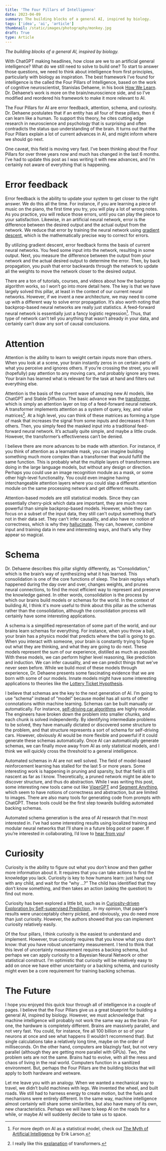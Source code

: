```yaml
---
title: 'The Four Pillars of Intelligence'
date: 2023-04-09
summary: The building blocks of a general AI, inspired by biology.
tags: ['idea', 'ai', 'article']
thumbnail: /static/images/photography/monkey.jpg
draft: True
type: Article
---
```


_The building blocks of a general AI, inspired by biology._

With ChatGPT making headlines, how close are we to an artificial general intelligence? What do we still need to solve to build one? To start to answer those questions, we need to think about intelligence from first principles, particularly with biology as inspiration. The best framework I’ve found for intelligence is the called the Four Pillars of Intelligence, based on the work of cognitive neuroscientist, Stanislas Dehaene, in his book [How We Learn](https://a.co/d/gtG0N26). Dr. Dehaene’s work is more on the brain/neuroscience side, and so I’ve modified and reordered his framework to make it more relevant to AI.

The Four Pillars for AI are error feedback, attention, schema, and curiosity. Dr. Dehaene postulates that if an entity has all four of these pillars, then it can learn like a human. To support this theory, he cites cutting edge research in neuroscience and psychology that is surprising and often contradicts the status quo understanding of the brain. It turns out that the Four Pillars explain a lot of current advances in AI, and might inform where we should go next.

One caveat, this field is moving very fast. I’ve been thinking about the Four Pillars for over three years now and much has changed in the last 6 months. I’ve had to update this post as I was writing it with new advances, and I’m certainly not aware of everything that is happening.

# Error feedback

Error feedback is the ability to update your system to get closer to the right answer. We do this all the time. For instance, if you are learning a piece of music on the piano, the first time you try, you will play a lot of wrong notes. As you practice, you will reduce those errors, until you can play the piece to your satisfaction. Likewise, in an artificial neural network, error is the difference between the desired output and the actual output from the network. We reduce that error by training the neural network using [gradient descent](https://builtin.com/data-science/gradient-descent), which is the mathematically precise way to correct for errors.

By utilizing gradient descent, error feedback forms the basis of current neural networks. You feed some input into the network, resulting in some output. Next, you measure the difference between the output from your network and the actual desired output to determine the error. Then, by back propagation, you push that error backwards through the network to update all the weights to move the network closer to the desired output.

There are a ton of tutorials, courses, and videos about how the backprop algorithm works, so I won’t go into more detail here. The key is that we have largely solved this pillar, at least in the context of our current neural networks. However, if we invent a new architecture, we may need to come up with a different way to solve error propagation. It’s also worth noting that backprop-based neural networks are really just statistics. A feed-forward neural network is essentially just a fancy logistic regression[^1]. Thus, that type of network can’t tell you anything that wasn’t already in your data, and certainly can’t draw any sort of causal conclusions.

[^1]: For more depth on AI as a statistical model, check out [The Myth of Artificial Intelligence](https://a.co/d/1a38lGG) by Erik Larson.

# Attention

Attention is the ability to learn to weight certain inputs more than others. When you look at a scene, your brain instantly zeros in on certain parts of what you perceive and ignores others. If you’re crossing the street, you will (hopefully) pay attention to any moving cars, and probably ignore any trees. Your brain has learned what is relevant for the task at hand and filters out everything else.

Attention is the basis of the current wave of amazing new AI models, like ChatGPT and Stable Diffusion. The basic advance was the [transformer](https://arxiv.org/abs/1706.03762), which is simply an attention layer on top of a feed-forward neural network. A transformer implements attention as a system of query, key, and value matrices[^2]. At a high level, you can think of these matrices as forming a type of mask that increases the signal from some inputs and decreases it from others. Then, you simply feed the masked input into a traditional feed-forward neural network. It’s actually quite simple, and maybe a little crude. However, the transformer’s effectiveness can’t be denied.

I believe there are more advances to be made with attention. For instance, if you think of attention as a learnable mask, you can imagine building something much more complex than a transformer that would fulfill the same function. This is probably what the multiple layers of transformers are doing in the large language models, but without any design or direction. Perhaps you could use an image recognition module as a mask, or some other high-level functionality. You could even imagine having interchangeable attention layers where you could slap a different attention module on the same processing network and get different results.

Attention-based models are still statistical models. Since they can essentially cherry-pick which data are important, they are much more powerful than simple backprop-based models. However, while they can focus on a subset of the input data, they still can't output something that’s not in their data set. They can't infer causality, and also have no notion of correctness, which is why they [hallucinate](<https://en.wikipedia.org/wiki/Hallucination_(artificial_intelligence)>). They can, however, combine input and training data in new and interesting ways, and that’s why they appear so magical.

[^2]: I really like this [explanation](https://jalammar.github.io/illustrated-transformer/) of transformers.

# Schema

Dr. Dehaene describes this pillar slightly differently, as “Consolidation,” which is the brain’s way of synthesizing what it has learned. This consolidation is one of the core functions of sleep. The brain replays what’s happened during the day over and over, changes weights, and prunes neural connections, to find the most efficient way to represent and preserve the knowledge gained. In other words, consolidation is the process by which our brains build models or schemas for the world. In the context of building AI, I think it's more useful to think about this pillar as the schemas rather than the consolidation, although the consolidation process will certainly have some interesting applications.

A schema is a simplified representation of some part of the world, and our brains learn schemas for everything. For instance, when you throw a ball, your brain has a physics model that predicts where the ball is going to go. When you interact with someone, your brain is constantly trying to figure out what they are thinking, and what they are going to do next. These models represent the sum of our experience, distilled as much as possible. With these models, we can perform higher level reasoning, like prediction and induction. We can infer causality, and we can predict things that we've never seen before. While we build most of these models through experience, Dr. Dehaene presents some fascinating evidence that we are born with some of our models. Innate models might have some interesting applications to theories like the [Lottery Ticket Hypothesis](https://arxiv.org/abs/1803.03635).

I believe that schemas are the key to the next generation of AI. I’m going to use “schema” instead of “model” because model has all sorts of other connotations within machine learning. Schemas can be built manually or automatically. For instance, [self-driving car algorithms](https://www.youtube.com/watch?v=j0z4FweCy4M) are highly modular. The engineers have broken down the problem into smaller chunks, and each chunk is solved independently. By identifying intermediate problems to be solved, they have manually dictated or discovered some structure to the problem, and that structure represents a sort of schema for self-driving cars. However, obviously AI would be more flexible and powerful if it could generate these schemas automatically. Once AI can automatically generate schemas, we can finally move away from AI as only statistical models, and I think we will quickly cross the threshold to a general intelligence.

Automated schemas in AI are not well solved. The field of model-based reinforcement learning has stalled for the last 5 or more years. Some interesting work is happening in pruning and sparsity, but that field is still nascent as far as I know. Theoretically, a pruned network might be able to discover structure, and thus do abstraction. While I was writing this post, some interesting new tools came out like [ViperGPT](https://github.com/cvlab-columbia/viper) and [Segment Anything](https://segment-anything.com/), which seem to have notions of correctness and abstraction, but are limited to images. There are also many tools for generating code from prompts with ChatGPT. These tools could be the first step towards building automated backing schemas.

Automated schema generation is the area of AI research that I’m most interested in. I’ve had some interesting results using localized training and modular neural networks that I’ll share in a future blog post or paper. If you’re interested in collaborating, I’d love to [hear from you](mailto:ai@gregliest.com)!

# Curiosity

Curiosity is the ability to figure out what you don’t know and then gather more information about it. It requires that you can take actions to find the knowledge you lack. Curiosity is key to how humans learn: just hang out with any child, and wait for the “why …?” The child has identified that they don’t know something, and then takes an action (asking the question) to find out more.

Curiosity has been explored a little bit, such as in [Curiosity-driven Exploration by Self-supervised Prediction
](https://arxiv.org/abs/1705.05363). In my opinion, that paper’s results were unacceptably cherry picked, and obviously, you do need more than just curiosity. However, the authors showed that you can implement curiosity relatively easily.

Of the four pillars, I think curiosity is the easiest to understand and implement. However, true curiosity requires that you know what you don’t know: that you have robust uncertainty measurement. I tend to think that this level of uncertainty measurement requires a backing schema, but perhaps we can apply curiosity to a Bayesian Neural Network or other statistical construct. I’m optimistic that curiosity will be relatively easy to add on once we have either uncertainty or a backing schema, and curiosity might even be a core requirement for training backing schemas.

# The Future

I hope you enjoyed this quick tour through all of intelligence in a couple of pages. I believe that the Four Pillars give us a great blueprint for building a general AI, inspired by biology. However, we must acknowledge that machine intelligence will probably not work the same way as the brain. For one, the hardware is completely different. Brains are massively parallel, and not very fast. You could, for instance, fire all 100 billion or so of your neurons at once and see what happens (I wouldn’t recommend that). But single calculations take a relatively long time, maybe on the order of milliseconds. On the other hand, computers are blazingly fast, but not very parallel (although they are getting more parallel with GPUs). Two, the problem sets are not the same. Brains had to evolve, with all the mess and chaos of living in the real world. Computers function in a sanitized environment. But, perhaps the Four Pillars are the building blocks that will apply to both hardware and wetware.

Let me leave you with an analogy. When we wanted a mechanical way to travel, we didn’t build machines with legs. We invented the wheel, and built roads. We still had to harness energy to create motion, but the fuels and mechanisms were entirely different. In the same way, machine intelligence almost certainly will share some similarities, but also have many of its own, new characteristics. Perhaps we will have to keep AI on the roads for a while, or maybe AI will suddenly decide to take us to space.
